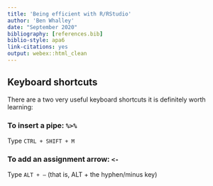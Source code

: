 ```yaml
---
title: 'Being efficient with R/RStudio'
author: 'Ben Whalley'
date: "September 2020"
bibliography: [references.bib]
biblio-style: apa6
link-citations: yes
output: webex::html_clean
---
```




## Keyboard shortcuts {#keyboard-shortcuts}

There are a two very useful keyboard shortcuts it is definitely worth learning:


### To insert a pipe: `%>%`

Type `CTRL + SHIFT + M`


### To add an assignment arrow: `<-`

Type `ALT + –`  (that is, ALT + the hyphen/minus key)
